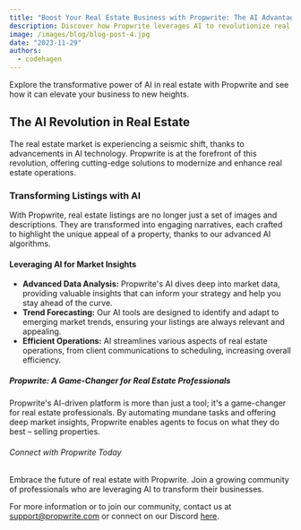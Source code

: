 ```yaml
---
title: "Boost Your Real Estate Business with Propwrite: The AI Advantage"
description: Discover how Propwrite leverages AI to revolutionize real estate, offering unparalleled efficiency and market insights.
image: /images/blog/blog-post-4.jpg
date: "2023-11-29"
authors:
  - codehagen
---
```


<Callout>
  Explore the transformative power of AI in real estate with Propwrite and see
  how it can elevate your business to new heights.
</Callout>

## The AI Revolution in Real Estate

The real estate market is experiencing a seismic shift, thanks to advancements in AI technology. Propwrite is at the forefront of this revolution, offering cutting-edge solutions to modernize and enhance real estate operations.

### Transforming Listings with AI

With Propwrite, real estate listings are no longer just a set of images and descriptions. They are transformed into engaging narratives, each crafted to highlight the unique appeal of a property, thanks to our advanced AI algorithms.

#### Leveraging AI for Market Insights

- **Advanced Data Analysis:** Propwrite's AI dives deep into market data, providing valuable insights that can inform your strategy and help you stay ahead of the curve.
- **Trend Forecasting:** Our AI tools are designed to identify and adapt to emerging market trends, ensuring your listings are always relevant and appealing.
- **Efficient Operations:** AI streamlines various aspects of real estate operations, from client communications to scheduling, increasing overall efficiency.

##### Propwrite: A Game-Changer for Real Estate Professionals

Propwrite's AI-driven platform is more than just a tool; it's a game-changer for real estate professionals. By automating mundane tasks and offering deep market insights, Propwrite enables agents to focus on what they do best – selling properties.

###### Connect with Propwrite Today

Embrace the future of real estate with Propwrite. Join a growing community of professionals who are leveraging AI to transform their businesses.

For more information or to join our community, contact us at [support@propwrite.com](mailto:support@propwrite.com) or connect on our Discord [here](https://discord.gg/wadg6fNX).
